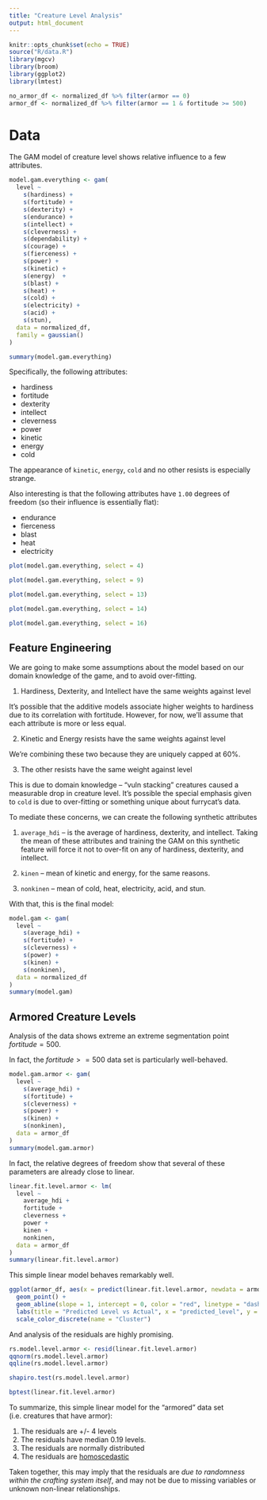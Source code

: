 ```yaml
---
title: "Creature Level Analysis"
output: html_document
---
```

```r
knitr::opts_chunk$set(echo = TRUE)
source("R/data.R")
library(mgcv)
library(broom)
library(ggplot2)
library(lmtest)

no_armor_df <- normalized_df %>% filter(armor == 0)
armor_df <- normalized_df %>% filter(armor == 1 & fortitude >= 500)
```

# Data

The GAM model of creature level shows relative influence to a few attributes.

```r

model.gam.everything <- gam(
  level ~
    s(hardiness) +
    s(fortitude) +
    s(dexterity) +
    s(endurance) +
    s(intellect) +
    s(cleverness) +
    s(dependability) +
    s(courage) +
    s(fierceness) +
    s(power) +
    s(kinetic) +
    s(energy)  +
    s(blast) +
    s(heat) +
    s(cold) +
    s(electricity) +
    s(acid) +
    s(stun),
  data = normalized_df,
  family = gaussian()
)

summary(model.gam.everything)

```
Specifically, the following attributes:

- hardiness
- fortitude 
- dexterity
- intellect
- cleverness
- power
- kinetic
- energy
- cold

The appearance of `kinetic`, `energy`, `cold` and no other resists is especially strange.

Also interesting is that the following attributes have `1.00` degrees of freedom (so their influence is essentially flat):

- endurance
- fierceness
- blast
- heat
- electricity

```r
plot(model.gam.everything, select = 4)
```
```r
plot(model.gam.everything, select = 9)
```

```r
plot(model.gam.everything, select = 13)
```

```r
plot(model.gam.everything, select = 14)
```

```r
plot(model.gam.everything, select = 16)
```

## Feature Engineering

We are going to make some assumptions about the model based on our domain knowledge
of the game, and to avoid over-fitting.

1. Hardiness, Dexterity, and Intellect have the same weights against level

It's possible that the additive models associate higher weights to hardiness due to
its correlation with fortitude. However, for now, we'll assume that each attribute is more 
or less equal.

2. Kinetic and Energy resists have the same weights against level

We're combining these two because they are uniquely capped at 60%.

3. The other resists have the same weight against level

This is due to domain knowledge -- "vuln stacking" creatures caused a measurable drop
in creature level. It's possible the special emphasis given to `cold` is due to over-fitting or something unique about furrycat's data.

To mediate these concerns, we can create the following synthetic attributes

1. `average_hdi` -- is the average of hardiness, dexterity, and intellect. Taking the mean of these attributes and training the GAM on this synthetic feature will force it not to over-fit on any of hardiness, dexterity, and intellect.

2. `kinen` -- mean of kinetic and energy, for the same reasons.

3. `nonkinen` -- mean of cold, heat, electricity, acid, and stun.

With that, this is the final model:

```r
model.gam <- gam(
  level ~
    s(average_hdi) +
    s(fortitude) +
    s(cleverness) +
    s(power) +
    s(kinen) +
    s(nonkinen),
  data = normalized_df
)
summary(model.gam)
```


## Armored Creature Levels

Analysis of the data shows extreme an extreme segmentation point $fortitude = 500$.

In fact, the $fortitude >= 500$ data set is particularly well-behaved.

```r
model.gam.armor <- gam(
  level ~
    s(average_hdi) +
    s(fortitude) +
    s(cleverness) +
    s(power) +
    s(kinen) +
    s(nonkinen),
  data = armor_df
)
summary(model.gam.armor)
```

In fact, the relative degrees of freedom show that several of these parameters are already close to linear.

```r
linear.fit.level.armor <- lm(
  level ~
    average_hdi +
    fortitude +
    cleverness +
    power +
    kinen +
    nonkinen,
  data = armor_df
)
summary(linear.fit.level.armor)
```

This simple linear model behaves remarkably well.

```r
ggplot(armor_df, aes(x = predict(linear.fit.level.armor, newdata = armor_df), y = level, color = "blue")) +
  geom_point() +
  geom_abline(slope = 1, intercept = 0, color = "red", linetype = "dashed") +
  labs(title = "Predicted Level vs Actual", x = "predicted_level", y = "level") +
  scale_color_discrete(name = "Cluster")
```

And analysis of the residuals are highly promising.

```r
rs.model.level.armor <- resid(linear.fit.level.armor)
qqnorm(rs.model.level.armor)
qqline(rs.model.level.armor)
```

```r
shapiro.test(rs.model.level.armor)
```

```r
bptest(linear.fit.level.armor)
```

To summarize, this simple linear model for the "armored" data set (i.e. creatures that have armor):

1. The residuals are +/- 4 levels 
2. The residuals have median 0.19 levels.
2. The residuals are normally distributed
3. The residuals are [homoscedastic](https://en.wikipedia.org/wiki/Homoscedasticity_and_heteroscedasticity)

Taken together, this may imply that the residuals are *due to randomness within the crafting system itself*, and may not be due to missing variables or unknown non-linear relationships.


